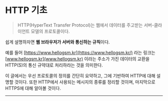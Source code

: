 # HTTP 기초

> HTTP(HyperText Transfer Protocol)는 웹에서 데이터를 주고받는 서버-클라이언트 모델의 프로토콜이다.

쉽게 설명하자면 **웹 브라우저가 서버와 통신하는 규칙**이다.

예를 들어 [https://www.hellogsm.kr](https://www.hellogsm.kr/) 라는 링크는 [www.hellogsm.kr](www.hellogsm.kr) 이라는 주소가 가진 데이터의 교환을 HTTP(S)의 통신 규약대로 처리하라는 것을 의미한다.

이 글에서는 우선 프로토콜의 정의를 간단히 요약하고, 그에 기반하여 HTTP에 대해 설명할 것이다. 또한 HTTP에서 사용되는 메시지의 종류를 정리할 것이며, 마지막으로 HTTPS에 대해 알아볼 것이다.

---
